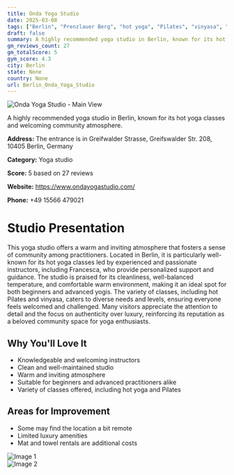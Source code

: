 ```yaml
---
title: Onda Yoga Studio
date: 2025-03-08
tags: ["Berlin", "Prenzlauer Berg", "hot yoga", "Pilates", "vinyasa", "community", "welcoming", "Berlin"]  
draft: false
summary: A highly recommended yoga studio in Berlin, known for its hot yoga classes and welcoming community atmosphere.
gm_reviews_count: 27
gm_totalScore: 5
gym_score: 4.3
city: Berlin
state: None
country: None
url: Berlin_Onda_Yoga_Studio
---
```


<div className="aspect-[16/9] relative my-8">
  <img 
    src="https://lh5.googleusercontent.com/p/AF1QipPm0fbG5c5RtU53PMwasvLQwXd3eA715gmM3r3D=w1920-h1080-k-no"
    alt="Onda Yoga Studio - Main View"
    className="object-cover absolute inset-0 w-full h-full rounded-lg"
  />
</div>

A highly recommended yoga studio in Berlin, known for its hot yoga classes and welcoming community atmosphere.

**Address:** The entrance is in Greifwalder Strasse, Greifswalder Str. 208, 10405 Berlin, Germany

**Category:** Yoga studio

**Score:** 5 based on 27 reviews

**Website:** https://www.ondayogastudio.com/

**Phone:** +49 15566 479021

# Studio Presentation

This yoga studio offers a warm and inviting atmosphere that fosters a sense of community among practitioners. Located in Berlin, it is particularly well-known for its hot yoga classes led by experienced and passionate instructors, including Francesca, who provide personalized support and guidance. The studio is praised for its cleanliness, well-balanced temperature, and comfortable warm environment, making it an ideal spot for both beginners and advanced yogis. The variety of classes, including hot Pilates and vinyasa, caters to diverse needs and levels, ensuring everyone feels welcomed and challenged. Many visitors appreciate the attention to detail and the focus on authenticity over luxury, reinforcing its reputation as a beloved community space for yoga enthusiasts.

## Why You'll Love It

- Knowledgeable and welcoming instructors
- Clean and well-maintained studio
- Warm and inviting atmosphere
- Suitable for beginners and advanced practitioners alike
- Variety of classes offered, including hot yoga and Pilates

## Areas for Improvement

- Some may find the location a bit remote
- Limited luxury amenities
- Mat and towel rentals are additional costs

<div className="grid grid-cols-1 xl:grid-cols-2 gap-4 my-8">
<div className="aspect-[4/3] relative"><img src="https://lh3.googleusercontent.com/p/AF1QipOu37y7rE_S-v5Y2lAZVK_yAnc_RkgbJk7RM_KR=w1920-h1080-k-no" alt="Image 1" className="object-cover absolute inset-0 w-full h-full rounded-lg" /></div>
<div className="aspect-[4/3] relative"><img src="https://streetviewpixels-pa.googleapis.com/v1/thumbnail?panoid=584nAgtaryBanELOAuEmxg&cb_client=maps_sv.tactile.gps&w=203&h=100&yaw=293.01358&pitch=0&thumbfov=100" alt="Image 2" className="object-cover absolute inset-0 w-full h-full rounded-lg" /></div>
</div>